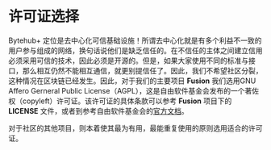 # 许可证选择
 
Bytehub+ 定位是去中心化可信基础设施！所谓去中心化就是有多个利益不一致的用户参与组成的网络，换句话说他们是缺乏信任的。在不信任的主体之间建立信用必须采用可信的技术，因此必须是开源的。但是，如果大家使用不同的标准与接口，那么相互仍然不能相互通信，就更别提信任了。因此，我们不希望社区分裂，这种情况在区块链已经发生。因此，对于我们的主要项目 **Fusion** 我们选用GNU Affero Gerneral Public License（AGPL），这是自由软件基金会发布的一个著佐权（copyleft）许可证。该许可证的具体条款可以参考 **Fusion** 项目下的 **LICENSE** 文件，或者到参考自由软件基金会的[官方文档](https://www.gnu.org/licenses/agpl-3.0.txt)。

对于社区的其他项目，则本着使其最为有用，最能重复使用的原则选用适合的许可证。

